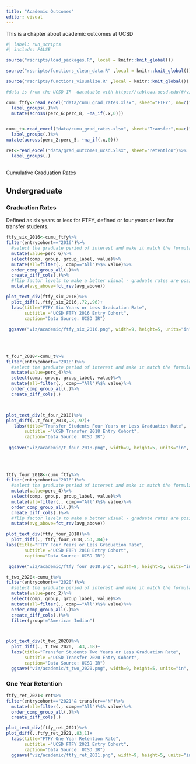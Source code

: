 ```yaml
---
title: "Academic Outcomes"
editor: visual
---
```


This is a chapter about academic outcomes at UCSD

```r
#| label: run_scripts
#| include: FALSE

source("rscripts/load_packages.R", local = knitr::knit_global())

source("rscripts/functions_clean_data.R" ,local = knitr::knit_global())

source("rscripts/functions_visualize.R" ,local = knitr::knit_global())

```

```r
#data is from the UCSD IR -datatable with https://tableau.ucsd.edu/#/views/UGGraduationandRetentionRates2022/TransferGraduationRates?:iid=1

cumu_ftfy<-read_excel("data/cumu_grad_rates.xlsx", sheet="FTFY", na=c("0.000",""))%>%
  label_groups(.)%>%
  mutate(across(perc_6:perc_8, ~na_if(.x,0)))


cumu_t<-read_excel("data/cumu_grad_rates.xlsx", sheet="Transfer",na=c("0.000",""))%>%
  label_groups(.)%>%
mutate(across(perc_2:perc_5, ~na_if(.x,0)))

ret<-read_excel("data/grad_outcomes_ucsd.xlsx", sheet="retention")%>%
  label_groups(.)
    
```

Cumulative Graduation Rates

## Undergraduate

### Graduation Rates

Defined as six years or less for FTFY, defined or four years or less for transfer students.

```r

ftfy_six_2016<-cumu_ftfy%>%
filter(entrycohort=="2016")%>%
  #select the graduate period of interest and make it match the formula's generic column name  - value 
  mutate(value=perc_6)%>%
  select(comp, group, group_label, value)%>%
  mutate(all=filter(., comp=="All")%$% value)%>%
  order_comp_group_all(.)%>%
  create_diff_cols(.)%>%
  #flip factor levels to make a better visual - graduate rates are positive
  mutate(avg_above=fct_rev(avg_above))

plot_text_div(ftfy_six_2016)%>%
  plot_diff(.,ftfy_six_2016,.72,.96)+
  labs(title="FTFY Six Years or Less Graduation Rate",
       subtitle ="UCSD FTFY 2016 Entry Cohort",
       caption="Data Source: UCSD IR")
 
 ggsave("viz/academic/ftfy_six_2016.png", width=9, height=5, units="in", dpi=300)
      
  
  
```

```r
t_four_2018<-cumu_t%>%
filter(entrycohort=="2018")%>%
  #select the graduate period of interest and make it match the formula's generic column name  - value 
  mutate(value=perc_4)%>%
  select(comp, group, group_label, value)%>%
  mutate(all=filter(., comp=="All")%$% value)%>%
  order_comp_group_all(.)%>%
  create_diff_cols(.)



plot_text_div(t_four_2018)%>%
plot_diff(.,t_four_2018,.8,.97)+
   labs(title="Transfer Students Four Years or Less Graduation Rate",
       subtitle ="UCSD Transfer 2018 Entry Cohort",
       caption="Data Source: UCSD IR")
 
 ggsave("viz/academic/t_four_2018.png", width=9, height=5, units="in", dpi=300)
      
  
 

```

```r
ftfy_four_2018<-cumu_ftfy%>%
filter(entrycohort=="2018")%>%
  #select the graduate period of interest and make it match the formula's generic column name  - value 
  mutate(value=perc_4)%>%
  select(comp, group, group_label, value)%>%
  mutate(all=filter(., comp=="All")%$% value)%>%
  order_comp_group_all(.)%>%
  create_diff_cols(.)%>%
  #flip factor levels to make a better visual - graduate rates are positive
  mutate(avg_above=fct_rev(avg_above))

plot_text_div(ftfy_four_2018)%>%
  plot_diff(., ftfy_four_2018,.53,.84)+
labs(title="FTFY Four Years or Less Graduation Rate",
       subtitle ="UCSD FTFY 2018 Entry Cohort",
       caption="Data Source: UCSD IR")

 ggsave("viz/academic/ftfy_four_2018.png", width=9, height=5, units="in", dpi=300)
```

```r

t_two_2020<-cumu_t%>%
filter(entrycohort=="2020")%>%
  #select the graduate period of interest and make it match the formula's generic column name  - value 
  mutate(value=perc_2)%>%
  select(comp, group, group_label, value)%>%
  mutate(all=filter(., comp=="All")%$% value)%>%
  order_comp_group_all(.)%>%
  create_diff_cols(.)%>%
  filter(group!="American Indian")



plot_text_div(t_two_2020)%>%
  plot_diff(., t_two_2020, .43,.68)+
  labs(title="Transfer Students Two Years or Less Graduation Rate",
       subtitle ="UCSD Transfer 2020 Entry Cohort",
       caption="Data Source: UCSD IR")
  ggsave("viz/academic/t_two_2020.png", width=9, height=5, units="in", dpi=300)
```
### One Year Retention

```r
ftfy_ret_2021<-ret%>%
filter(entrycohort=="2021"& transfer=="N")%>%
  mutate(all=filter(., comp=="All")%$% value)%>%
  order_comp_group_all(.)%>%
  create_diff_cols(.)

plot_text_div(ftfy_ret_2021)%>%
plot_diff(.,ftfy_ret_2021,.83,1)+
  labs(title="FTFY One Year Retention Rate",
       subtitle ="UCSD FTFY 2021 Entry Cohort",
       caption="Data Source: UCSD IR")
  ggsave("viz/academic/ftfy_ret_2021.png", width=9, height=5, units="in", dpi=300)
```


